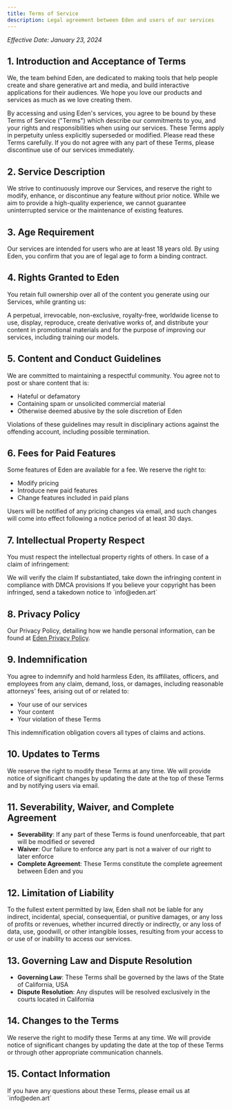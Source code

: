 ```yaml
---
title: Terms of Service
description: Legal agreement between Eden and users of our services
---
```


*Effective Date: January 23, 2024*

## 1. Introduction and Acceptance of Terms

We, the team behind Eden, are dedicated to making tools that help people create and share generative art and media, and build interactive applications for their audiences. We hope you love our products and services as much as we love creating them.

<Note>
By accessing and using Eden's services, you agree to be bound by these Terms of Service ("Terms") which describe our commitments to you, and your rights and responsibilities when using our services. These Terms apply in perpetuity unless explicitly superseded or modified. Please read these Terms carefully. If you do not agree with any part of these Terms, please discontinue use of our services immediately.
</Note>

## 2. Service Description

We strive to continuously improve our Services, and reserve the right to modify, enhance, or discontinue any feature without prior notice. While we aim to provide a high-quality experience, we cannot guarantee uninterrupted service or the maintenance of existing features.

## 3. Age Requirement

<Warning>
Our services are intended for users who are at least 18 years old. By using Eden, you confirm that you are of legal age to form a binding contract.
</Warning>

## 4. Rights Granted to Eden

You retain full ownership over all of the content you generate using our Services, while granting us:

<Card>
  A perpetual, irrevocable, non-exclusive, royalty-free, worldwide license to use, display, reproduce, create derivative works of, and distribute your content in promotional materials and for the purpose of improving our services, including training our models.
</Card>

## 5. Content and Conduct Guidelines

We are committed to maintaining a respectful community. You agree not to post or share content that is:

- Hateful or defamatory
- Containing spam or unsolicited commercial material
- Otherwise deemed abusive by the sole discretion of Eden

<Info>
Violations of these guidelines may result in disciplinary actions against the offending account, including possible termination.
</Info>

## 6. Fees for Paid Features

Some features of Eden are available for a fee. We reserve the right to:

- Modify pricing
- Introduce new paid features
- Change features included in paid plans

Users will be notified of any pricing changes via email, and such changes will come into effect following a notice period of at least 30 days.

## 7. Intellectual Property Respect

You must respect the intellectual property rights of others. In case of a claim of infringement:

<Steps>
  <Step title="Verification">
    We will verify the claim
  </Step>
  <Step title="Action">
    If substantiated, take down the infringing content in compliance with DMCA provisions
  </Step>
  <Step title="Contact">
    If you believe your copyright has been infringed, send a takedown notice to `info@eden.art`
  </Step>
</Steps>

## 8. Privacy Policy

Our Privacy Policy, detailing how we handle personal information, can be found at [Eden Privacy Policy](/overview/privacy).

## 9. Indemnification

You agree to indemnify and hold harmless Eden, its affiliates, officers, and employees from any claim, demand, loss, or damages, including reasonable attorneys' fees, arising out of or related to:

- Your use of our services
- Your content
- Your violation of these Terms

This indemnification obligation covers all types of claims and actions.

## 10. Updates to Terms

We reserve the right to modify these Terms at any time. We will provide notice of significant changes by updating the date at the top of these Terms and by notifying users via email.

## 11. Severability, Waiver, and Complete Agreement

- **Severability**: If any part of these Terms is found unenforceable, that part will be modified or severed
- **Waiver**: Our failure to enforce any part is not a waiver of our right to later enforce
- **Complete Agreement**: These Terms constitute the complete agreement between Eden and you

## 12. Limitation of Liability

<Warning>
To the fullest extent permitted by law, Eden shall not be liable for any indirect, incidental, special, consequential, or punitive damages, or any loss of profits or revenues, whether incurred directly or indirectly, or any loss of data, use, goodwill, or other intangible losses, resulting from your access to or use of or inability to access our services.
</Warning>

## 13. Governing Law and Dispute Resolution

- **Governing Law**: These Terms shall be governed by the laws of the State of California, USA
- **Dispute Resolution**: Any disputes will be resolved exclusively in the courts located in California

## 14. Changes to the Terms

We reserve the right to modify these Terms at any time. We will provide notice of significant changes by updating the date at the top of these Terms or through other appropriate communication channels.

## 15. Contact Information

<Card title="Questions?" icon="question">
  If you have any questions about these Terms, please email us at `info@eden.art`
</Card>